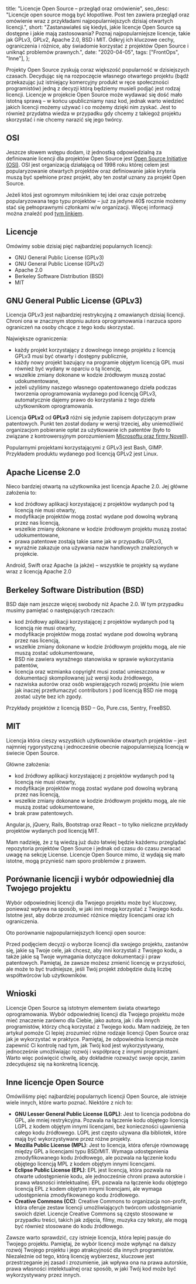 
  title: "Licencje Open Source – przegląd oraz omówienie",
  seo_desc:
    "Licencje open source mogą być kłopotliwe. Post ten zawiera przegląd oraz omówienie wraz z przykładami najpopularniejszych dzisiaj otwartych licencji.",
  short:
    "Zastanawiałeś się kiedyś, jakie licencje Open Source są dostępne i jakie mają zastosowania? Poznaj najpopularniejsze licencje, takie jak GPLv3, GPLv2, Apache 2.0, BSD i MIT. Odkryj ich kluczowe cechy, ograniczenia i różnice, aby świadomie korzystać z projektów Open Source i uniknąć problemów prawnych.",
  date: "2020-04-05",
  tags: ["FrontOps", "Inne"],
};

Projekty Open Source zyskują coraz większość popularność w dzisiejszych czasach.
Decydując się na rozpoczęcie własnego otwartego projektu (bądź przekazując już istniejący komercyjny produkt w ręce społeczności programistów) jedną z decyzji
którą będziemy musieli podjąć jest rodzaj licencji.
Licencje w projekcie Open Source może wydawać się dość mało istotną sprawą – w końcu upubliczniamy nasz kod, jednak warto wiedzieć jakich licencji możemy używać i co możemy dzięki nim zyskać.
Jest to również przydatna wiedza w przypadku gdy chcemy z takiegoż projektu skorzystać i nie chcemy narazić się jego twórcy.

## OSI

Jeszcze słowem wstępu dodam, iż jednostką odpowiedzialną za definiowanie licencji dla projektów Open Source jest [Open Source Initiative (OSI)](https://opensource.org/).
OSI jest organizacją działającą od 1998 roku której celem jest popularyzowanie otwartych projektów oraz definiowanie jakie kryteria muszą być spełnione
przez projekt, aby ten został uznany za projekt Open Source.

Jeżeli ktoś jest ogromnym miłośnikiem tej idei oraz czuje potrzebę popularyzowana tego typu projektów – już za jedyne 40$ rocznie możemy stać
się pełnoprawnymi członkami w/w organizacji. Więcej informacji można znaleźć pod [tym linkiem](https://opensource.org/members).

## Licencje

Omówimy sobie dzisiaj pięć najbardziej popularnych licencji:

- GNU General Public License (GPLv3)
- GNU General Public License (GPLv2)
- Apache 2.0
- Berkeley Software Distribution (BSD)
- MIT

## GNU General Public License (GPLv3)

Licencja GPLv3 jest najbardziej restrykcyjną z omawianych dzisiaj licencji. Chroni ona w znacznym stopniu autora oprogramowania i narzuca sporo ograniczeń na osoby chcące z tego kodu skorzystać.

Największe ograniczenia:

- każdy projekt korzystający z dowolnego innego projektu z licencją GPLv3 musi być otwarty i dostępny publicznie,
- każdy nowy projekt bazujący na programie objętym licencją GPL musi również być wydany w oparciu o tą licencję,
- wszelkie zmiany dokonane w kodzie źródłowym muszą zostać udokumentowane,
- jeżeli użyliśmy naszego własnego opatentowanego dzieła podczas tworzenia oprogramowania wydanego pod licencją GPLv3, automatycznie dajemy prawo do korzystania z tego dzieła użytkownikom oprogramowania.

Licencja **GPLv2** od **GPLv3** różni się jedynie zapisem dotyczącym praw patentowych. Punkt ten został dodany w wersji trzeciej,
aby uniemożliwić organizacjom pobieranie opłat za użytkowanie ich patentów (było to związane z kontrowersyjnym porozumieniem [Microsoftu oraz firmy Novell](https://en.wikipedia.org/wiki/Novell#Agreement_with_Microsoft)).

Popularnymi projektami korzystającymi z GPLv3 jest Bash, GIMP. Przykładem produktu wydanego pod licencją GPLv2 jest Linux.

## Apache License 2.0

Nieco bardziej otwartą na użytkownika jest licencja Apache 2.0. Jej główne założenia to:

- kod źródłowy aplikacji korzystającej z projektów wydanych pod tą licencją nie musi otwarty,
- modyfikacje projektów mogą zostać wydane pod dowolną wybraną przez nas licencją,
- wszelkie zmiany dokonane w kodzie źródłowym projektu muszą zostać udokumentowane,
- prawa patentowe zostają takie same jak w przypadku GPLv3,
- wyraźnie zakazuje ona używania nazw handlowych znalezionych w projekcie.

Android, Swift oraz Apache (a jakże) – wszystkie te projekty są wydane wraz z licencją Apache 2.0

## Berkeley Software Distribution (BSD)

BSD daje nam jeszcze więcej swobody niż Apache 2.0. W tym przypadku musimy pamiętać o następujących rzeczach:

- kod źródłowy aplikacji korzystającej z projektów wydanych pod tą licencją nie musi otwarty,
- modyfikacje projektów mogą zostać wydane pod dowolną wybraną przez nas licencją,
- wszelkie zmiany dokonane w kodzie źródłowym projektu mogą, ale nie muszą zostać udokumentowane,
- BSD nie zawiera wyraźnego stanowiska w sprawie wykorzystania patentów,
- licencja oraz wzmianka copyright musi zostać umieszczona w dokumentacji skompilowanej już wersji kodu źródłowego,
- nazwiska autorów oraz osób wspierających rozwój projektu (nie wiem jak inaczej przetłumaczyć contributors ) pod licencją BSD nie mogą zostać użyte bez ich zgody.

Przykłady projektów z licencją BSD – Go, Pure.css, Sentry, FreeBSD.

## MIT

Licencja która cieszy wszystkich użytkowników otwartych projektów – jest najmniej rygorystyczną i jednocześnie obecnie najpopularniejszą licencją w świecie Open Source.

Główne założenia:

- kod źródłowy aplikacji korzystającej z projektów wydanych pod tą licencją nie musi otwarty,
- modyfikacje projektów mogą zostać wydane pod dowolną wybraną przez nas licencją,
- wszelkie zmiany dokonane w kodzie źródłowym projektu mogą, ale nie muszą zostać udokumentowane,
- brak praw patentowych.

Angular.js, jQuery, Rails, Bootstrap oraz React – to tylko nieliczne przykłady projektów wydanych pod licencją MIT.

Mam nadzieję, że z tą wiedzą już dużo łatwiej będzie każdemu przeglądać repozytoria projektów Open Source i jednak od czasu do czasu zwracać uwagę na sekcję License.
Licencje Open Source mimo, iż wydają się mało istotne, mogą przynieść nam sporo problemów z prawem.

## Porównanie licencji i wybór odpowiedniej dla Twojego projektu

Wybór odpowiedniej licencji dla Twojego projektu może być kluczowy, ponieważ wpływa na sposób, w jaki inni mogą korzystać z Twojego kodu.
Istotne jest, aby dobrze zrozumieć różnice między licencjami oraz ich ograniczenia.

Oto porównanie najpopularniejszych licencji open source:

<Table />

Przed podjęciem decyzji o wyborze licencji dla swojego projektu, zastanów się, jakie są Twoje cele, jak chcesz, aby inni korzystali z Twojego kodu,
a także jakie są Twoje wymagania dotyczące dokumentacji i praw patentowych.
Pamiętaj, że zawsze możesz zmienić licencję w przyszłości, ale może to być trudniejsze, jeśli Twój projekt zdobędzie dużą liczbę współtwórców lub użytkowników.

## Wnioski

Licencje Open Source są istotnym elementem świata otwartego oprogramowania. Wybór odpowiedniej licencji dla Twojego projektu może mieć znaczenie zarówno dla Ciebie,
jako autora, jak i dla innych programistów, którzy chcą korzystać z Twojego kodu.
Mam nadzieję, że ten artykuł pomoże Ci lepiej zrozumieć różne rodzaje licencji Open Source oraz jak je wykorzystać w praktyce.
Pamiętaj, że odpowiednia licencja może zapewnić Ci kontrolę nad tym, jak Twój kod jest wykorzystywany, jednocześnie umożliwiając rozwój i współpracę z innymi programistami.
Warto więc poświęcić chwilę, aby dokładnie rozważyć swoje opcje, zanim zdecydujesz się na konkretną licencję.

## Inne licencje Open Source

Omówiliśmy pięć najbardziej popularnych licencji Open Source, ale istnieje wiele innych, które warto poznać. Niektóre z nich to:

- **GNU Lesser General Public License (LGPL)**: Jest to licencja podobna do GPL, ale mniej restrykcyjna. Pozwala na łączenie kodu objętego licencją LGPL z kodem objętym innymi licencjami, bez konieczności ujawnienia całego kodu źródłowego. LGPL jest często używana dla bibliotek, które mają być wykorzystywane przez różne projekty.
- **Mozilla Public License (MPL)**: Jest to licencja, która oferuje równowagę między GPL a licencjami typu BSD/MIT. Wymaga udostępnienia zmodyfikowanego kodu źródłowego, ale pozwala na łączenie kodu objętego licencją MPL z kodem objętym innymi licencjami.
- **Eclipse Public License (EPL)**: EPL jest licencją, która pozwala na otwarte udostępnienie kodu, ale jednocześnie chroni prawa autorskie i prawa własności intelektualnej. EPL pozwala na łączenie kodu objętego licencją EPL z kodem objętym innymi licencjami, ale wymaga udostępnienia zmodyfikowanego kodu źródłowego.
- **Creative Commons (CC)**: Creative Commons to organizacja non-profit, która oferuje zestaw licencji umożliwiających twórcom udostępnianie swoich dzieł. Licencje Creative Commons są często stosowane w przypadku treści, takich jak zdjęcia, filmy, muzyka czy teksty, ale mogą być również stosowane do kodu źródłowego.

Zawsze warto sprawdzić, czy istnieje licencja, która lepiej pasuje do Twojego projektu. Pamiętaj, że wybór licencji może wpłynąć na dalszy rozwój Twojego projektu i jego atrakcyjność dla innych programistów. Niezależnie od tego, którą licencję wybierzesz, kluczowe jest przestrzeganie jej zasad i zrozumienie, jak wpływa ona na prawa autorskie, prawa własności intelektualnej oraz sposób, w jaki Twój kod może być wykorzystywany przez innych.
